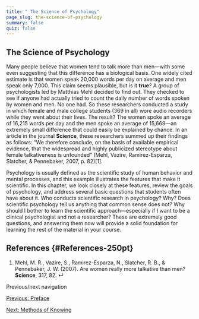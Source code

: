 ```yaml
---
title: " The Science of Psychology"
page_slug: the-science-of-psychology
summary: false
quiz: false
---
```

<section className="content-chunk" aria-labelledby="The-Science-of-Psychology-251pt" data-subsection-id="The-Science-of-Psychology-251pt" data-show-header="false">

<h2 className="sr-only" id="The-Science-of-Psychology-251pt">The Science of Psychology</h2>

Many people believe that women tend to talk more than men—with some even suggesting that this difference has a biological basis. One widely cited estimate is that women speak 20,000 words per day on average and men speak only 7,000. This claim seems plausible, but is it __true__? A group of psychologists led by Matthias Mehl decided to find out. They checked to see if anyone had actually tried to count the daily number of words spoken by women and men. No one had. So these researchers conducted a study in which female and male college students (369 in all) wore audio recorders while they went about their lives. The result? The women spoke an average of 16,215 words per day and the men spoke an average of 15,669—an extremely small difference that could easily be explained by chance. In an article in the journal __Science__, these researchers summed up their findings as follows: “We therefore conclude, on the basis of available empirical evidence, that the widespread and highly publicized stereotype about female talkativeness is unfounded” (Mehl, Vazire, Ramirez-Esparza, Slatcher, & Pennebaker, 2007, p. 82)\[1\].

Psychology is usually defined as the scientific study of human behavior and mental processes, and this example illustrates the features that make it scientific. In this chapter, we look closely at these features, review the goals of psychology, and address several basic questions that students often have about it. Who conducts scientific research in psychology? Why? Does scientific psychology tell us anything that common sense does not? Why should I bother to learn the scientific approach—especially if I want to be a clinical psychologist and not a researcher? These are extremely good questions, and answering them now will provide a solid foundation for learning the rest of the material in your course.

</section>

<section className="content-chunk" aria-labelledby="References-250pt" data-subsection-id="References-250pt" data-show-header="true">

## References \{#References-250pt}

1.  Mehl, M. R., Vazire, S., Ramirez-Esparza, N., Slatcher, R. B., & Pennebaker, J. W. (2007). Are women really more talkative than men? __Science__, 317, 82. ↵

Previous/next navigation

[Previous: Preface](https://kpu.pressbooks.pub/psychmethods4e/front-matter/preface-4/ "Previous: Preface")

[Next: Methods of Knowing](https://kpu.pressbooks.pub/psychmethods4e/chapter/methods-of-knowing/ "Next: Methods of Knowing")

</section>

